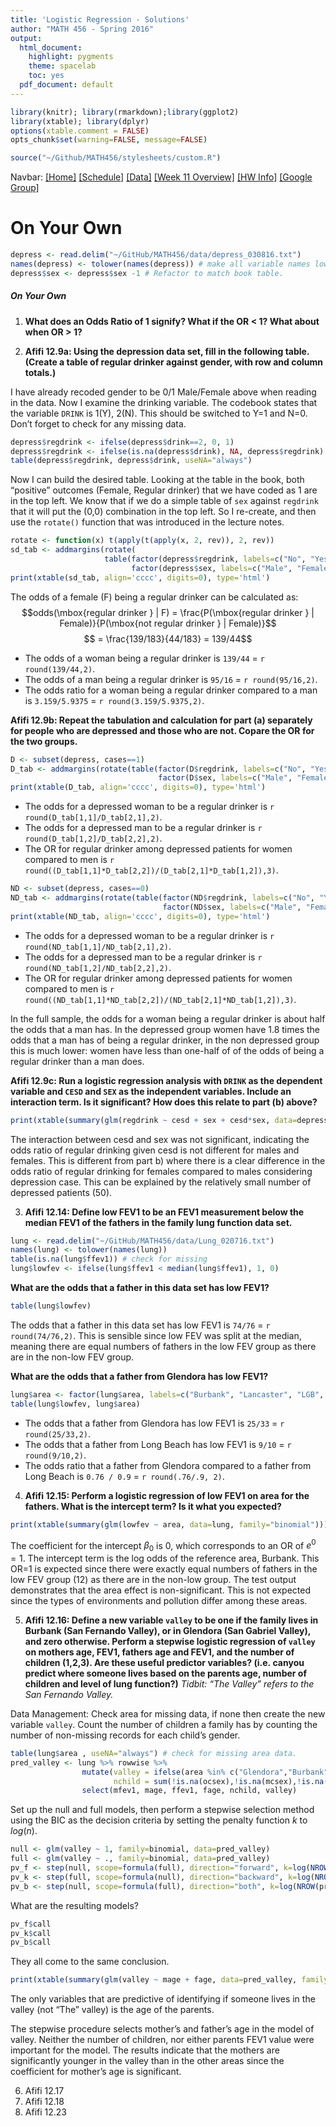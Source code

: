 ```yaml
---
title: 'Logistic Regression - Solutions'
author: "MATH 456 - Spring 2016"
output:
  html_document:
    highlight: pygments
    theme: spacelab
    toc: yes
  pdf_document: default
---
```

```r
library(knitr); library(rmarkdown);library(ggplot2)
library(xtable); library(dplyr)
options(xtable.comment = FALSE)
opts_chunk$set(warning=FALSE, message=FALSE) 
```

```r
source("~/Github/MATH456/stylesheets/custom.R")
```

Navbar: [[Home]](../index.html) [[Schedule]](../Schedule.html) [[Data]](../data/Datasets.html) [[Week 11 Overview]](../wk11.html) [[HW Info]](../HW_Info.html)  [[Google Group]](https://groups.google.com/forum/#!forum/csuc_stat)

# On Your Own
 
```r
depress <- read.delim("~/GitHub/MATH456/data/depress_030816.txt")
names(depress) <- tolower(names(depress)) # make all variable names lower case. 
depress$sex <- depress$sex -1 # Refactor to match book table.
```

##### On Your Own
1. **What does an Odds Ratio of 1 signify? What if the OR < 1? What about when OR > 1?**

   
2. **Afifi 12.9a: Using the depression data set, fill in the following table. (Create a table of regular drinker against gender, with row and column totals.)**

I have already recoded gender to be 0/1 Male/Female above when reading in the data. Now I examine the drinking variable. The codebook states that the variable `DRINK` is 1(Y), 2(N). This should be switched to Y=1 and N=0. Don't forget to check for any missing data. 
```r
depress$regdrink <- ifelse(depress$drink==2, 0, 1)
depress$regdrink <- ifelse(is.na(depress$drink), NA, depress$regdrink)
table(depress$regdrink, depress$drink, useNA="always")
```

Now I can build the desired table. Looking at the table in the book, both "positive" outcomes (Female, Regular drinker) that we have coded as 1 are in the top left. We know that if we do a simple table of `sex` against `regdrink` that it will put the (0,0) combination in the top left. So I re-create, and then use the `rotate()` function that was introduced in the lecture notes. 
```r
rotate <- function(x) t(apply(t(apply(x, 2, rev)), 2, rev))
sd_tab <- addmargins(rotate(
                     table(factor(depress$regdrink, labels=c("No", "Yes")),
                           factor(depress$sex, labels=c("Male", "Female")))))
print(xtable(sd_tab, align='cccc', digits=0), type='html')
```

The odds of a female (F) being a regular drinker can be calculated as: 
$$odds(\mbox{regular drinker } | F) = \frac{P(\mbox{regular drinker } | Female)}{P(\mbox{not regular drinker } | Female)}$$
$$ = \frac{139/183}{44/183} = 139/44$$

* The odds of a woman being a regular drinker is `139/44` = `r round(139/44,2)`. 
* The odds of a man being a regular drinker is `95/16` = `r round(95/16,2)`. 
* The odds ratio for a woman being a regular drinker compared to a man is 
`3.159/5.9375` = `r round(3.159/5.9375,2)`. 

**Afifi 12.9b: Repeat the tabulation and calculation for part (a) separately for people who are depressed and those who are not. Copare the OR for the two groups.**

```r
D <- subset(depress, cases==1)
D_tab <- addmargins(rotate(table(factor(D$regdrink, labels=c("No", "Yes")),
                                 factor(D$sex, labels=c("Male", "Female")))))
print(xtable(D_tab, align='cccc', digits=0), type='html')
```
* The odds for a depressed woman to be a regular drinker is `r round(D_tab[1,1]/D_tab[2,1],2)`.
* The odds for a depressed man to be a regular drinker is `r round(D_tab[1,2]/D_tab[2,2],2)`. 
* The OR for regular drinker among depressed patients for women compared to men is 
`r round((D_tab[1,1]*D_tab[2,2])/(D_tab[2,1]*D_tab[1,2]),3)`. 


```r
ND <- subset(depress, cases==0)
ND_tab <- addmargins(rotate(table(factor(ND$regdrink, labels=c("No", "Yes")),
                                  factor(ND$sex, labels=c("Male", "Female")))))
print(xtable(ND_tab, align='cccc', digits=0), type='html')
```
* The odds for a depressed woman to be a regular drinker is `r round(ND_tab[1,1]/ND_tab[2,1],2)`.
* The odds for a depressed man to be a regular drinker is `r round(ND_tab[1,2]/ND_tab[2,2],2)`. 
* The OR for regular drinker among depressed patients for women compared to men is 
`r round((ND_tab[1,1]*ND_tab[2,2])/(ND_tab[2,1]*ND_tab[1,2]),3)`. 

In the full sample, the odds for a woman being a regular drinker is about
half the odds that a man has. In the depressed group women have 1.8 times 
the odds that a man has of being a regular drinker, in the non depressed
group this is much lower: women have less than one-half of of the odds 
of being a regular drinker than a man does. 

**Afifi 12.9c: Run a logistic regression analysis with `DRINK` as the dependent
variable and `CESD` and `SEX` as the independent variables. Include an interaction
term. Is it significant? How does this relate to part (b) above?**

```r
print(xtable(summary(glm(regdrink ~ cesd + sex + cesd*sex, data=depress, family="binomial"))), type='html')
```

The interaction between cesd and sex was not significant, indicating the odds ratio of regular drinking given cesd is not different for males and females. This is different from part b) where there is a clear difference in the odds ratio of regular drinking for females compared to males considering depression case. This can be explained by the relatively small number of depressed patients (50).

3. **Afifi 12.14: Define low FEV1 to be an FEV1 measurement below the median
FEV1 of the fathers in the family lung function data set.**
```r
lung <- read.delim("~/GitHub/MATH456/data/Lung_020716.txt")
names(lung) <- tolower(names(lung))
table(is.na(lung$ffev1)) # check for missing
lung$lowfev <- ifelse(lung$ffev1 < median(lung$ffev1), 1, 0)
```

**What are the odds that a father in this data set has low FEV1?**
```r
table(lung$lowfev)
```
The odds that a father in this data set has low FEV1 is `74/76` = `r round(74/76,2)`. 
This is sensible since low FEV was split at the median, meaning there are equal numbers
of fathers in the low FEV group as there are in the non-low FEV group. 

**What are the odds that a father from Glendora has low FEV1?** 
```r
lung$area <- factor(lung$area, labels=c("Burbank", "Lancaster", "LGB", "Glendora"))
table(lung$lowfev, lung$area)
```
* The odds that a father from Glendora has low FEV1 is `25/33` = `r round(25/33,2)`. 
* The odds that a father from Long Beach has low FEV1 is `9/10` = `r round(9/10,2)`. 
* The odds ratio that a father from Glendora compared to a father from Long Beach
is `0.76 / 0.9` = `r round(.76/.9, 2)`. 

4. **Afifi 12.15: Perform a logistic regression of low FEV1 on area for the 
   fathers. What is the intercept term? Is it what you expected?**
```r
print(xtable(summary(glm(lowfev ~ area, data=lung, family="binomial"))), type='html')
```

The coefficient for the intercept $\beta_{0}$ is 0, which corresponds to an 
OR of $e^{0}=1$. The intercept term is the log odds of the reference area, 
Burbank. This OR=1 is expected since there were exactly equal numbers of
fathers in the low FEV group (12) as there are in the non-low group. 
The test output demonstrates that the area effect is non-significant. 
This is not expected since the types of environments and pollution differ 
among these areas.
   
5. **Afifi 12.16: Define a new variable `valley` to be one if the family lives
   in Burbank (San Fernando Valley), or in Glendora (San Gabriel Valley), and 
   zero otherwise. Perform a stepwise logistic regression of `valley` on mothers
   age, FEV1, fathers age and FEV1, and the number of children (1,2,3). 
   Are these useful predictor variables? (i.e. canyou predict where someone 
   lives based on the parents age, number of children and level of lung 
   function?)** _Tidbit: "The Valley" refers to the San Fernando Valley._
   
Data Management: Check area for missing data, if none then create the new
variable `valley`. Count the number of children a family has by counting
the number of non-missing records for each child's gender. 
```r
table(lung$area , useNA="always") # check for missing area data. 
pred_valley <- lung %>% rowwise %>% 
                mutate(valley = ifelse(area %in% c("Glendora","Burbank"), 1, 0), 
                       nchild = sum(!is.na(ocsex),!is.na(mcsex),!is.na(ycsex))) %>%
                select(mfev1, mage, ffev1, fage, nchild, valley)
```

Set up the null and full models, then perform a stepwise selection method
using the BIC as the decision criteria by setting the penalty function $k$
to $log(n)$.

```r
null <- glm(valley ~ 1, family=binomial, data=pred_valley)
full <- glm(valley ~ ., family=binomial, data=pred_valley)
pv_f <- step(null, scope=formula(full), direction="forward", k=log(NROW(pred_valley))) 
pv_k <- step(full, scope=formula(null), direction="backward", k=log(NROW(pred_valley))) 
pv_b <- step(null, scope=formula(full), direction="both", k=log(NROW(pred_valley))) 
```

What are the resulting models? 
```r
pv_f$call
pv_k$call
pv_b$call
```
They all come to the same conclusion. 
```r
print(xtable(summary(glm(valley ~ mage + fage, data=pred_valley, family="binomial"))), type='html')
```
The only variables that are predictive of identifying if someone lives in the 
valley (not "The" valley) is the age of the parents. 

The stepwise procedure selects mother’s and father’s age in the model of valley. 
Neither the number of children, nor either parents FEV1 value were important for
the model. The results indicate that the mothers are significantly younger in 
the valley than in the other areas since the coefficient for mother’s age is significant.

6. Afifi 12.17
7. Afifi 12.18
8. Afifi 12.23

    
    